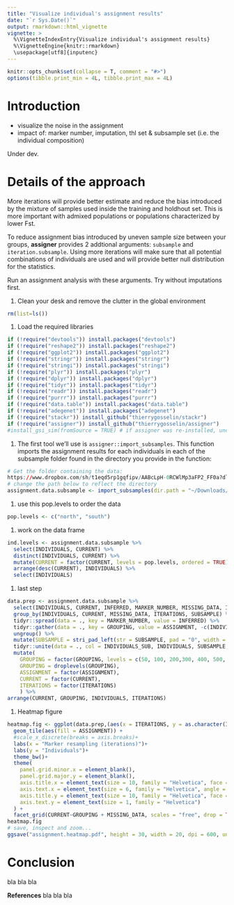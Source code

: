 ```yaml
---
title: "Visualize individual's assignment results"
date: "`r Sys.Date()`"
output: rmarkdown::html_vignette
vignette: >
  %\VignetteIndexEntry{Visualize individual's assignment results}
  %\VignetteEngine{knitr::rmarkdown}
  \usepackage[utf8]{inputenc}
---
```

  
  ```r
knitr::opts_chunk$set(collapse = T, comment = "#>")
options(tibble.print_min = 4L, tibble.print_max = 4L)
```

# Introduction
* visualize the noise in the assignment
* impact of: marker number, imputation, thl set & subsample set (i.e. the individual composition)

Under dev.

# Details of the approach
More iterations will provide better estimate and reduce the bias introduced by 
the mixture of samples used inside the training and holdhout set. This is more
important with admixed populations or populations characterized by lower Fst.

To reduce assignment bias introduced by uneven sample size between your groups, 
**assigner** provides 2 addtional arguments: `subsample` and `iteration.subsample`.
Using more iterations will make sure that all potential combinations of individuals
are used and will provide better null distribution for the statistics.

Run an assignment analysis with these arguments. Try without imputations first.


1. Clean your desk and remove the clutter in the global environment
```r
rm(list=ls())
```

1. Load the required libraries
```r
if (!require("devtools")) install.packages("devtools")
if (!require("reshape2")) install.packages("reshape2")
if (!require("ggplot2")) install.packages("ggplot2")
if (!require("stringr")) install.packages("stringr")
if (!require("stringi")) install.packages("stringi")
if (!require("plyr")) install.packages("plyr")
if (!require("dplyr")) install.packages("dplyr")
if (!require("tidyr")) install.packages("tidyr")
if (!require("readr")) install.packages("readr")
if (!require("purrr")) install.packages("purrr")
if (!require("data.table")) install.packages("data.table")
if (!require("adegenet")) install.packages("adegenet")
if (!require("stackr")) install_github("thierrygosselin/stackr")
if (!require("assigner")) install_github("thierrygosselin/assigner")
#install_gsi_sim(fromSource = TRUE) # if assigner was re-installed, uncomment and run
```


1. The first tool we'll use is `assigner::import_subsamples`. 
This function imports the assignment results for each individuals in each of 
the subsample folder found in the directory you provide in the function:
```r
# Get the folder containing the data:
https://www.dropbox.com/sh/t1eqd5rp1gqfipv/AABcLpH-0RCWlMp3aFP2_FF0a?dl=0
# change the path below to reflect the directory
assignment.data.subsample <- import_subsamples(dir.path = "~/Downloads/top_markers_assignment", imputations = FALSE)
```

1. use this pop.levels to order the data
```r
pop.levels <- c("north", "south")
```

1. work on the data frame
```r
ind.levels <- assignment.data.subsample %>% 
  select(INDIVIDUALS, CURRENT) %>% 
  distinct(INDIVIDUALS, CURRENT) %>% 
  mutate(CURRENT = factor(CURRENT, levels = pop.levels, ordered = TRUE)) %>%
  arrange(desc(CURRENT), INDIVIDUALS) %>% 
  select(INDIVIDUALS)
```

1. last step
```r
data.prep <- assignment.data.subsample %>% 
  select(INDIVIDUALS, CURRENT, INFERRED, MARKER_NUMBER, MISSING_DATA, ITERATIONS, SUBSAMPLE) %>% 
  group_by(INDIVIDUALS, CURRENT, MISSING_DATA, ITERATIONS, SUBSAMPLE) %>%
  tidyr::spread(data = ., key = MARKER_NUMBER, value = INFERRED) %>% 
  tidyr::gather(data = ., key = GROUPING, value = ASSIGNMENT, -c(INDIVIDUALS, CURRENT, MISSING_DATA,ITERATIONS, SUBSAMPLE)) %>%
  ungroup() %>%
  mutate(SUBSAMPLE = stri_pad_left(str = SUBSAMPLE, pad = "0", width = 3)) %>% 
  tidyr::unite(data = ., col = INDIVIDUALS_SUB, INDIVIDUALS, SUBSAMPLE, sep = "_", remove = FALSE) %>% 
  mutate(
    GROUPING = factor(GROUPING, levels = c(50, 100, 200,300, 400, 500, 1000, 15454)),
    GROUPING = droplevels(GROUPING),
    ASSIGNMENT = factor(ASSIGNMENT),
    CURRENT = factor(CURRENT),
    ITERATIONS = factor(ITERATIONS)
    ) %>% 
arrange(CURRENT, GROUPING, INDIVIDUALS, ITERATIONS)
```

1. Heatmap figure
```r
heatmap.fig <- ggplot(data.prep,(aes(x = ITERATIONS, y = as.character(INDIVIDUALS)))) +
  geom_tile(aes(fill = ASSIGNMENT)) +
  #scale_x_discrete(breaks = axis.breaks)+
  labs(x = "Marker resampling (iterations)")+
  labs(y = "Individuals")+
  theme_bw()+
  theme(
    panel.grid.minor.x = element_blank(), 
    panel.grid.major.y = element_blank(), 
    axis.title.x = element_text(size = 10, family = "Helvetica", face = "bold"), 
    axis.text.x = element_text(size = 6, family = "Helvetica", angle = 90, hjust = 1, vjust = 0.5), 
    axis.title.y = element_text(size = 10, family = "Helvetica", face = "bold"), 
    axis.text.y = element_text(size = 1, family = "Helvetica")
  ) +
  facet_grid(CURRENT~GROUPING + MISSING_DATA, scales = "free", drop = TRUE)
heatmap.fig
# save, inspect and zoom...
ggsave("assignment.heatmap.pdf", height = 30, width = 20, dpi = 600, units = "cm", useDingbats = F)
```

# Conclusion
bla bla bla

**References**
bla bla bla
